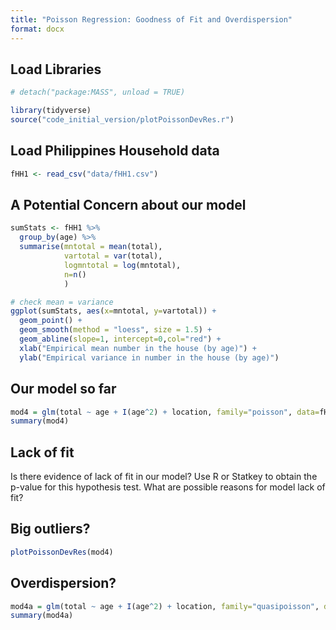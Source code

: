 ```yaml
---
title: "Poisson Regression: Goodness of Fit and Overdispersion"
format: docx
---
```


## Load Libraries

```r
# detach("package:MASS", unload = TRUE)

library(tidyverse)
source("code_initial_version/plotPoissonDevRes.r")
```

## Load Philippines Household data

```r
fHH1 <- read_csv("data/fHH1.csv")
```

## A Potential Concern about our model

```r

sumStats <- fHH1 %>% 
  group_by(age) %>% 
  summarise(mntotal = mean(total),
            vartotal = var(total), 
            logmntotal = log(mntotal),
            n=n()
            )

# check mean = variance
ggplot(sumStats, aes(x=mntotal, y=vartotal)) + 
  geom_point() +
  geom_smooth(method = "loess", size = 1.5) + 
  geom_abline(slope=1, intercept=0,col="red") +
  xlab("Empirical mean number in the house (by age)") +
  ylab("Empirical variance in number in the house (by age)") 

```

## Our model so far

```r
mod4 = glm(total ~ age + I(age^2) + location, family="poisson", data=fHH1)
summary(mod4)

```

## Lack of fit

Is there evidence of lack of fit in our model? Use R or Statkey to obtain the p-value for this hypothesis test. What are possible reasons for model lack of fit?

## Big outliers?

```r
plotPoissonDevRes(mod4)
```

## Overdispersion?

```r
mod4a = glm(total ~ age + I(age^2) + location, family="quasipoisson", data=fHH1)
summary(mod4a)

```
